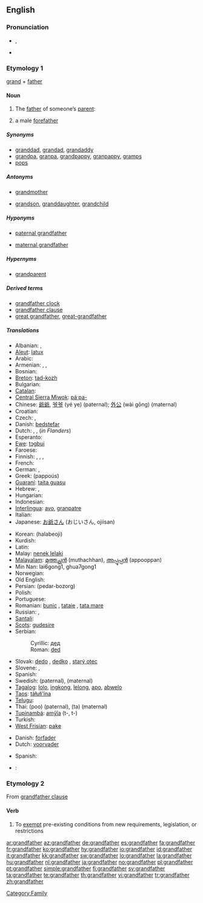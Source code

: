 ==English==

===Pronunciation===
* {{a|UK}} {{IPA|/ˈgɹændˌfɑː(ɹ)ðə(ɹ)/}}, {{SAMPA|/"gr{nd%fA:(r)D@(r)/}}
* {{audio|en-us-grandfather.ogg|Audio (US)}}

===Etymology 1===
[[grand]] + [[father]]

{{wikipedia}}

====Noun====
{{en-noun}}

# The [[father]] of someone’s [[parent]]:
# {{context|by extension}} a male [[forefather]]

=====Synonyms=====
* [[granddad]], [[grandad]], [[grandaddy]]
* [[grandpa]], [[granpa]], [[grandpappy]], [[granpappy]], [[gramps]]
* [[pops]]

=====Antonyms=====
* {{italbrac|with regard to gender}} [[grandmother]]
* {{italbrac|with regard to ancestry}} [[grandson]], [[granddaughter]], [[grandchild]]

=====Hyponyms=====
* {{italbrac|father of someone’s father}} [[paternal grandfather]]
* {{italbrac|father of someone’s mother}} [[maternal grandfather]]

=====Hypernyms=====
* [[grandparent]]

=====Derived terms=====
* [[grandfather clock]]
* [[grandfather clause]]
* [[great grandfather]], [[great-grandfather]]

=====Translations=====
{{trans-top|grandfather (from either side)}}
* Albanian: {{t-|sq|gjysh|xs=Albanian}}, {{t+|sq|babagjysh|xs=Albanian}}
* [[Aleut]]: [[latux]]
* Arabic: {{t+|ar|جد|alt=جدّ|tr=jadd|sc=Arab}}
* Armenian: {{t|hy|պապ|tr=pap|sc=Armn|xs=Armenian}}, {{t|hy|պապիկ|tr=papik|sc=Armn|xs=Armenian}}, {{t-|hy|հավ|tr=hav|sc=Armn|xs=Armenian}}
* Bosnian: {{t-|bs|djed|m}}
* [[Breton]]: [[tad-kozh]] {{m}}
* Bulgarian: {{t+|bg|прадядо|m|sc=Cyrl}}
* [[Catalan]]: {{t-|ca|avi|m}}
* [[Central Sierra Miwok]]: [[páˑpa-]]
* Chinese: [[爺爺]], [[爷爷]] (yé ye) (paternal); [[外公]] (wài gōng) (maternal)
* Croatian: {{t+|hr|djed|m}}
* Czech: {{t+|cs|děda|m}}, {{t+|cs|děd|m}}
* Danish: [[bedstefar]] {{c}}
* Dutch: {{t+|nl|grootvader|m}}, {{t+|nl|opa|m}}, {{t-|nl|bompa|m}} (''in Flanders'')
* Esperanto: {{t-|eo|avo|xs=Esperanto}}
* [[Ewe]]: [[tɔgbui]]
* Faroese: {{t+|fo|abbi|xs=Faroese}}
* Finnish: {{t+|fi|isoisä}}, {{t+|fi|vaari}}, {{t+|fi|ukki}}, {{t+|fi|pappa}}
* French: {{t+|fr|grand-père|m}}
* German: {{t+|de|Großvater}}, {{t+|de|Opa}}
* Greek: {{t+|el|παππούς|m|sc=Grek}} (pappoús)
* [[Guaraní]]: [[taita guasu]]
* Hebrew: {{t-|he|סב|m|alt=סָב|sc=Hebr}}, {{t+|he|סבא|m|alt=סַבָּא|sc=Hebr}}
* Hungarian: {{t+|hu|nagyapa}}
* Indonesian: {{t+|id|kakek|xs=Indonesian}}
* [[Interlingua]]: [[avo]], [[granpatre]]
* Italian: {{t+|it|nonno|m}}
* Japanese: [[お爺さん]] (おじいさん, ojiisan)
{{trans-mid}}
* Korean: {{t+|ko|할아버지|sc=Hang}} (halabeoji)
* Kurdish: {{t+|ku|باپیر|sc=KUchar}}
* Latin: {{t+|la|avus}}
* Malay: [[nenek lelaki]]
* [[Malayalam]]: [[മുത്തച്ഛന്‍]] (muthachhan), [[അപ്പൂപ്പന്‍]] (appooppan)
* Min Nan: lai6gong1, ghua7gong1
* Norwegian: {{t+|no|bestefar}}
* Old English: {{t-|ang|ealdfæder|m|xs=Old English}}
* Persian: {{fa-Arab|[[پدربزرگ]]}} (pedar-bozorg)
* Polish: {{t+|pl|dziadek|m}}
* Portuguese: {{t+|pt|avô|m}}
* Romanian: [[bunic]] {{m}}, [[tataie]] {{m}}, [[tata mare]] {{m}}
* Russian: {{t+|ru|дед|m|sc=Cyrl}}, {{t+|ru|дедушка|m|sc=Cyrl}}
* [[Santali]]: {{tø|sat|ᱚᱡᱚ|tr=aja|sc=Olck}}
* [[Scots]]: [[gudesire]]
* Serbian:
*: Cyrillic: [[дед]] {{m}}
*: Roman: [[ded]] {{m}}
* Slovak: [[dedo#Slovak|dedo]] {{m}}, [[dedko]] {{m}}, [[starý otec]] {{m}}
* Slovene: {{t-|sl|ded|m}}, {{t+|sl|stari oče|m}}
* Spanish: {{t+|es|abuelo|m}}
* Swedish: {{t+|sv|farfar|c}} (paternal), {{t+|sv|morfar|c}} (maternal)
* [[Tagalog]]: [[lolo]], [[ingkong]], [[lelong]], [[apo]], [[abwelo]]
* [[Taos]]: [[tàłułi’ína]]
* [[Telugu]]: {{t|te|తాతయ్య|sc=Telu}}
* Thai: {{Thar|[[ปู่]]}} (poo) (paternal), {{Thai|[[ตา]]}} (ta) (maternal)
* [[Tupinambá]]: [[amỹîa]] (t-, t-)
* Turkish: {{t+|tr|dede}}
* [[West Frisian]]: [[pake]] {{m}}
{{trans-bottom}}

{{trans-top|male forefather}}
* Danish: [[forfader]] {{c}}
* Dutch: [[voorvader]] {{m}}
{{trans-mid}}
* Spanish: {{t+|es|abuelo|m}}
{{trans-bottom}}

{{checktrans-top}}
<!-- words left here after moving out "maternal" and "paternal" definitions collided with ones mentioned elsewhere-->
* {{ttbc|Thai}}: {{Thai|[[ก๋ง]]}}
{{trans-bottom}}

===Etymology 2===
From [[grandfather clause]]

====Verb====
{{en-verb}}

# To [[exempt]] pre-existing conditions from new requirements, legislation, or restrictions

[[Category:Family]]

[[ar:grandfather]]
[[az:grandfather]]
[[de:grandfather]]
[[es:grandfather]]
[[fa:grandfather]]
[[fr:grandfather]]
[[ko:grandfather]]
[[hy:grandfather]]
[[io:grandfather]]
[[id:grandfather]]
[[it:grandfather]]
[[kk:grandfather]]
[[sw:grandfather]]
[[lo:grandfather]]
[[la:grandfather]]
[[hu:grandfather]]
[[nl:grandfather]]
[[ja:grandfather]]
[[no:grandfather]]
[[pl:grandfather]]
[[pt:grandfather]]
[[simple:grandfather]]
[[fi:grandfather]]
[[sv:grandfather]]
[[ta:grandfather]]
[[te:grandfather]]
[[th:grandfather]]
[[vi:grandfather]]
[[tr:grandfather]]
[[zh:grandfather]]